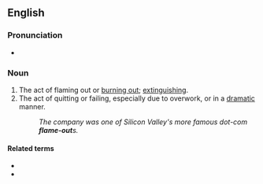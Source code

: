 {{also|flameout|flame out}}
==English==

===Pronunciation===
* {{audio|en-us-flameout.ogg|Audio (US)|lang=en}}

===Noun===
{{en-noun}}

# The act of flaming out or [[burn out|burning out]]; [[extinguish]]ing.
# The act of quitting or failing, especially due to overwork, or in a [[dramatic]] manner.
#: ''The company was one of Silicon Valley's more famous dot-com '''flame-out'''s.''

====Related terms====
* {{l|en|flame out}}
* {{l|en|flameout}}